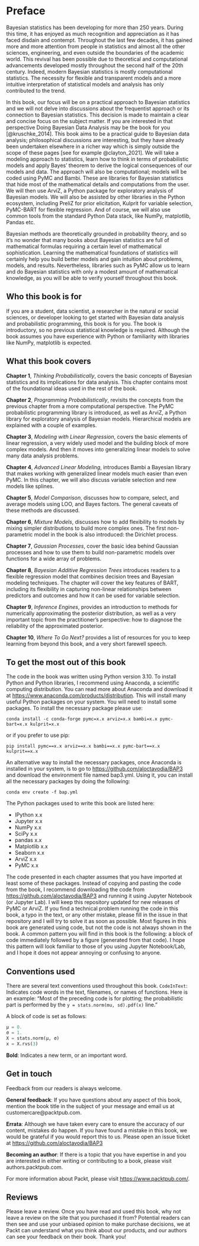 # Preface {.unnumbered}

Bayesian statistics has been developing for more than 250 years. During this time, it has enjoyed as much recognition and appreciation as it has faced disdain and contempt. Throughout the last few decades, it has gained more and more attention from people in statistics and almost all the other sciences, engineering, and even outside the boundaries of the academic world. This revival has been possible due to theoretical and computational advancements developed mostly throughout the second half of the 20th century. Indeed, modern Bayesian statistics is mostly computational statistics. The necessity for flexible and transparent models and a more intuitive interpretation of statistical models and analysis has only contributed to the trend.

In this book, our focus will be on a practical approach to Bayesian statistics and we will not delve into discussions about the frequentist approach or its connection to Bayesian statistics. This decision is made to maintain a clear and concise focus on the subject matter. If you are interested in that perspective Doing Bayesian Data Analysis may be the book for you [@kruschke_2014]. This book aims to be a practical guide to Bayesian data analysis; philosophical discussions are interesting, but they have already been undertaken elsewhere in a richer way which is simply outside the scope of these pages [see for example @clayton_2021].
We will take a modeling approach to statistics, learn how to think in terms of probabilistic models and apply Bayes' theorem to derive the logical consequences of our models and
data. The approach will also be computational; models will be coded using PyMC and Bambi. These are libraries for Bayesian statistics that hide most of the mathematical details and computations from the user. We will then use ArviZ, a Python package for exploratory analysis of Bayesian models. We will also be assisted by other libraries in the Python ecosystem, including PreliZ for prior elicitation, Kulprit for variable selection, PyMC-BART for flexible regression. And of course, we will also use common tools from the standard Python Data stack, like NumPy, matplotlib, Pandas etc.

Bayesian methods are theoretically grounded in probability theory, and so it's no wonder that many books about Bayesian statistics are full of mathematical formulas requiring a certain level of mathematical sophistication. Learning the mathematical foundations of statistics will certainly help you build better models and gain intuition about problems, models, and results. Nevertheless, libraries such as PyMC allow us to learn and do Bayesian statistics with only a modest amount of mathematical knowledge, as you will be able to verify yourself throughout this book.

## Who this book is for

If you are a student, data scientist, a researcher in the natural or social sciences, or developer looking to get started with Bayesian data analysis and probabilistic programming, this book is for you. The book is introductory, so no previous statistical knowledge is required. Although the book assumes you have experience with Python or familiarity with libraries like NumPy, matplotlib is expected.


## What this book covers

**Chapter 1**, *Thinking Probabilistically*, covers the basic concepts of Bayesian statistics and its implications for data analysis. This chapter contains most of the foundational ideas used in the rest of the book.

**Chapter 2**, *Programming Probabilistically*, revisits the concepts from the previous chapter from a more computational perspective. The PyMC probabilistic programming library is introduced, as well as ArviZ, a Python library for exploratory analysis of Bayesian models. Hierarchical models are explained with a couple of examples.

**Chapter 3**, *Modeling with Linear Regression*, covers the basic elements of linear regression, a very widely used model and the building block of more complex models. And then it moves into generalizing linear models to solve many data analysis problems.

**Chapter 4**, *Advanced Linear Modeling*, introduces Bambi a Bayesian library that makes working with generalized linear models much easier than even PyMC. In this chapter, we will also discuss variable selection and new models like splines.

**Chapter 5**, *Model Comparison*, discusses how to compare, select, and average models using LOO, and Bayes factors. The general caveats of these methods are discussed.

**Chapter 6**, *Mixture Models*, discusses how to add flexibility to models by mixing simpler distributions to build more complex ones. The first non-parametric model in the book is also introduced: the Dirichlet process.

**Chapter 7**, *Gaussian Processes*, cover the basic idea behind Gaussian processes and how to use them to build non-parametric models over functions for a wide array of problems.

**Chapter 8**, *Bayesian Additive Regression Trees* introduces readers to a flexible regression model that combines decision trees and Bayesian modeling techniques. The chapter will cover the key features of BART, including its flexibility in capturing non-linear relationships between predictors and outcomes and how it can be used for variable selection.

**Chapter 9**, *Inference Engines*, provides an introduction to methods for numerically approximating the posterior distribution, as well as a very important topic from the practitioner's perspective: how to diagnose the reliability of the approximated posterior.

**Chapter 10**, *Where To Go Next?* provides a list of resources for you to keep learning from beyond this book, and a very short farewell speech.

## To get the most out of this book

The code in the book was written using Python version 3.10. To install Python and Python libraries, I recommend using Anaconda, a scientific computing distribution. You can read more about Anaconda and download it at <https://www.anaconda.com/products/distribution>​. This will install many useful Python packages on your system. You will need to install some packages. To install the necessary package please use:

```
conda install -c conda-forge pymc=x.x arviz=x.x bambi=x.x pymc-bart=x.x kulprit=x.x
```

or if you prefer to use pip:

```
pip install pymc==x.x arviz==x.x bambi==x.x pymc-bart==x.x kulprit==x.x
```

An alternative way to install the necessary packages, once Anaconda is installed in your system, is to go to <https://github.com/aloctavodia/BAP3> and download the environment file named bap3.yml. Using it, you can install all the necessary packages by doing the following:



```
conda env create -f bap.yml
```

The Python packages used to write this book are listed here:

* IPython x.x
* Jupyter x.x
* NumPy x.x
* SciPy x.x
* pandas x.x
* Matplotlib x.x
* Seaborn x.x
* ArviZ x.x
* PyMC x.x


The code presented in each chapter assumes that you have imported at least some of these packages. Instead of copying and pasting the code from the book, I recommend downloading the code from <https://github.com/aloctavodia/BAP3> and running it using Jupyter Notebook (or Jupyter Lab). I will keep this repository updated for new releases of PyMC or ArviZ. If you find a technical problem running the code in this book, a typo in the text, or any other mistake, please fill in the issue in that repository and I will try to solve it as soon as possible.
Most figures in this book are generated using code, but not the code is not always shown in the book. A common pattern you will find in this book is the following: a block of code immediately followed by a figure (generated from
that code). I hope this pattern will look familiar to those of you using Jupyter Notebook/Lab, and I hope it does not appear annoying or confusing to anyone.


## Conventions used

There are several text conventions used throughout this book.
```CodeInText```: Indicates code words in the text, filenames, or names of functions. Here is an example: "Most of the preceding code is for plotting; the probabilistic part is performed by the ```y = stats.norm(mu, sd).pdf(x)``` line."

A block of code is set as follows:

```Python
μ = 0.
σ = 1.
X = stats.norm(μ, σ)
x = X.rvs(3)
```

**Bold**: Indicates a new term, or an important word.


## Get in touch

Feedback from our readers is always welcome. 

**General feedback**: If you have questions about any aspect of this book, mention the book title in the subject of your message and email us at customercare@packtpub.com.

**Errata**: Although we have taken every care to ensure the accuracy of our content, mistakes do happen. If you have found a mistake in this book, we would be grateful if you would
report this to us. Please open an issue ticket at <https://github.com/aloctavodia/BAP3>


**Becoming an author**: If there is a topic that you have expertise in and you are interested in either writing or contributing to a book, please visit authors.packtpub.com.

For more information about Packt, please visit <https://www.packtpub.com/>.


## Reviews
Please leave a review. Once you have read and used this book, why not leave a review on the site that you purchased it from? Potential readers can then see and use your unbiased opinion to make purchase decisions, we at Packt can understand what you think about our products, and our authors can see your feedback on their book. Thank you!


